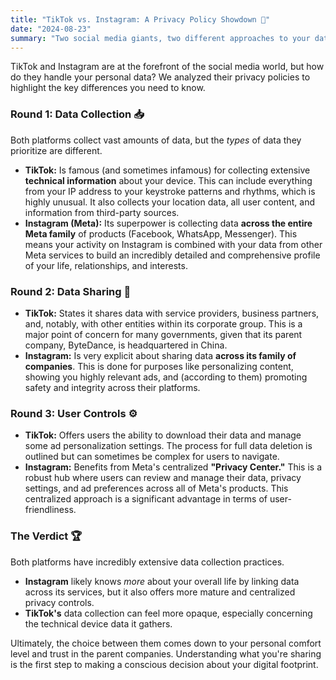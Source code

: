 ```yaml
---
title: "TikTok vs. Instagram: A Privacy Policy Showdown 🤺"
date: "2024-08-23"
summary: "Two social media giants, two different approaches to your data. We put the privacy policies of TikTok and Instagram head-to-head to see how they really compare."
---
```


TikTok and Instagram are at the forefront of the social media world, but how do they handle your personal data? We analyzed their privacy policies to highlight the key differences you need to know.

### Round 1: Data Collection 📥

Both platforms collect vast amounts of data, but the *types* of data they prioritize are different.

-   **TikTok:** Is famous (and sometimes infamous) for collecting extensive **technical information** about your device. This can include everything from your IP address to your keystroke patterns and rhythms, which is highly unusual. It also collects your location data, all user content, and information from third-party sources.
-   **Instagram (Meta):** Its superpower is collecting data **across the entire Meta family** of products (Facebook, WhatsApp, Messenger). This means your activity on Instagram is combined with your data from other Meta services to build an incredibly detailed and comprehensive profile of your life, relationships, and interests.

### Round 2: Data Sharing 🤝

-   **TikTok:** States it shares data with service providers, business partners, and, notably, with other entities within its corporate group. This is a major point of concern for many governments, given that its parent company, ByteDance, is headquartered in China.
-   **Instagram:** Is very explicit about sharing data **across its family of companies**. This is done for purposes like personalizing content, showing you highly relevant ads, and (according to them) promoting safety and integrity across their platforms.

### Round 3: User Controls ⚙️

-   **TikTok:** Offers users the ability to download their data and manage some ad personalization settings. The process for full data deletion is outlined but can sometimes be complex for users to navigate.
-   **Instagram:** Benefits from Meta's centralized **"Privacy Center."** This is a robust hub where users can review and manage their data, privacy settings, and ad preferences across all of Meta's products. This centralized approach is a significant advantage in terms of user-friendliness.

### The Verdict 🏆

Both platforms have incredibly extensive data collection practices.

-   **Instagram** likely knows *more* about your overall life by linking data across its services, but it also offers more mature and centralized privacy controls.
-   **TikTok's** data collection can feel more opaque, especially concerning the technical device data it gathers.

Ultimately, the choice between them comes down to your personal comfort level and trust in the parent companies. Understanding what you're sharing is the first step to making a conscious decision about your digital footprint.